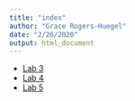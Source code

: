 ```yaml
---
title: "index"
author: "Grace Rogers-Huegel"
date: "2/26/2020"
output: html_document
---
```

- [Lab 3](lab3_grh.html)
- [Lab 4](lab4_grh.html)
- [Lab 5](lab5_grh.html)